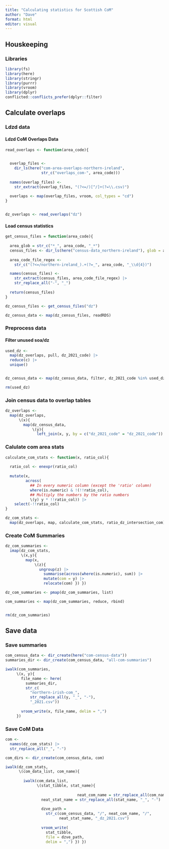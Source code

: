 ```yaml
---
title: "Calculating statistics for Scottish CoM"
author: "Dave"
format: html
editor: visual
---
```


## Houskeeping

### Libraries

```r
library(fs)
library(here)
library(stringr)
library(purrr)
library(vroom)
library(dplyr)
conflicted::conflicts_prefer(dplyr::filter)
```

## Calculate overlaps

### Ldzd data

#### Ldzd CoM Overlaps Data

```r
read_overlaps <- function(area_code){

  
  overlap_files <-
    dir_ls(here("com-area-overlaps-northern-ireland",
                str_c("overlaps_com-", area_code)))
  
  names(overlap_files) <-
    str_extract(overlap_files, "(?<=/)[^/]+(?=\\.csv)")
  
  overlaps <- map(overlap_files, vroom, col_types = "cd")
}


dz_overlaps <- read_overlaps("dz")
```

#### Load census statistics

```r
get_census_files = function(area_code){
  
  area_glob = str_c("*_", area_code, "_*")  
  census_files <- dir_ls(here("census-data_northern-ireland"), glob = area_glob)
  
  area_code_file_regex <- 
    str_c("(?<=/northern-ireland_).+(?=_", area_code, "_\\d{4})")

  names(census_files) <- 
    str_extract(census_files, area_code_file_regex) |> 
    str_replace_all("-", "_")
  
  return(census_files)
}

dz_census_files <- get_census_files("dz")

dz_census_data <- map(dz_census_files, readRDS)
```

### Preprocess data

#### Filter unused soa/dz

```r
used_dz <-
  map(dz_overlaps, pull, dz_2021_code) |> 
  reduce(c) |> 
  unique()


dz_census_data <- map(dz_census_data, filter, dz_2021_code %in% used_dz)

rm(used_dz)
```

### Join census data to overlap tables

```r
dz_overlaps <- 
  map(dz_overlaps,
      \(x){
        map(dz_census_data, 
            \(y){
              left_join(x, y, by = c("dz_2021_code" = "dz_2021_code")) }) })
```

### Calulate com area stats

```r
calculate_com_stats <- function(x, ratio_col){
  
  ratio_col <- enexpr(ratio_col)
  
  mutate(x,
         across(
           ## In every numeric column (except the 'ratio' column)
           where(is.numeric) & !(!!ratio_col),
           ## Multiply the numbers by the ratio numbers
           \(y) y * !!ratio_col)) |> 
    select(-!!ratio_col)
}

dz_com_stats <- 
  map(dz_overlaps, map, calculate_com_stats, ratio_dz_intersection_com)
```

### Create CoM Summaries

```r
dz_com_summaries <- 
  imap(dz_com_stats, 
       \(x,y){
         map(x,
             \(z){
               ungroup(z) |>
                 summarise(across(where(is.numeric), sum)) |> 
                 mutate(com = y) |> 
                 relocate(com) }) })

dz_com_summaries <- pmap(dz_com_summaries, list)

com_summaries <- map(dz_com_summaries, reduce, rbind)


rm(dz_com_summaries)
```

## Save data

### Save summaries

```r
com_census_data <- dir_create(here("com-census-data"))
summaries_dir <- dir_create(com_census_data, "all-com-summaries")

iwalk(com_summaries,
     \(x, y){
       file_name <- here(
         summaries_dir,
         str_c(
           "northern-irish-com_",
           str_replace_all(y, "_", "-"),
           "_2021.csv"))
       
       vroom_write(x, file_name, delim = ",")
     })
```

### Save CoM Data

```r
com <-
  names(dz_com_stats) |> 
  str_replace_all("_", "-")

com_dirs <- dir_create(com_census_data, com)

iwalk(dz_com_stats,
      \(com_data_list, com_name){
        
        iwalk(com_data_list,
              \(stat_tibble, stat_name){
                
                                neat_com_name = str_replace_all(com_name, "_", "-")
                neat_stat_name = str_replace_all(stat_name, "_", "-")
                
                dzve_path =
                  str_c(com_census_data, "/", neat_com_name, "/",
                        neat_stat_name, "_dz_2021.csv")
                
                vroom_write(
                  stat_tibble,
                  file = dzve_path,
                  delim = ",") }) })
```
